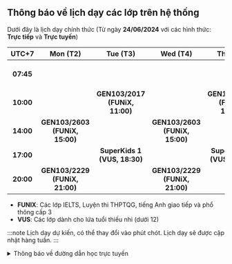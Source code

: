 ## Thông báo về lịch dạy các lớp trên hệ thống

Dưới đây là lịch dạy chính thức (Từ ngày **24/06/2024** với các hình thức: **Trực tiếp** và **Trực tuyến**)

| **UTC+7** |          **Mon (T2)**          |          **Tue (T3)**          |          **Wed (T4)**          |          **Thu (T5)**          |          **Fri (T6)**          |         **Sat (T7)**         |         **Sun (CN)**         |
|:---------:|:------------------------------:|:------------------------------:|:------------------------------:|:------------------------------:|:------------------------------:|:----------------------------:|:----------------------------:|
| **07:45** |                                |                                |                                |                                |                                | **SuperKids 1 (VUS, 09:15)** | **SuperKids 1 (VUS, 09:15)** |
| **10:00** |                                | **GEN103/2017 (FUNiX, 11:00)** |                                | **GEN103/2017 (FUNiX, 11:00)** |                                |                              |                              |
| **14:00** | **GEN103/2603 (FUNiX, 15:00)** |                                | **GEN103/2603 (FUNiX, 15:00)** |                                | **GEN103/2603 (FUNiX, 15:00)** |                              |                              |
| **17:00** |                                |  **SuperKids 1 (VUS, 18:30)**  |                                |  **SuperKids 1 (VUS, 18:30)**  |                                |                              |                              |
| **20:00** | **GEN103/2229 (FUNiX, 21:00)** |                                | **GEN103/2229 (FUNiX, 21:00)** |                                |                                |                              |                              |

- **FUNIX**: Các lớp IELTS, Luyện thi THPTQG, tiếng Anh giao tiếp và phổ thông cấp 3
- **VUS**: Các lớp dành cho lứa tuổi thiếu nhi (dưới 12)

:::note
Lịch dạy dự kiến, có thể thay đổi vào phút chót. Lịch dạy sẽ được cập nhật hàng tuần.
:::

<details>
<summary>Thông báo về đường dẫn học trực tuyến</summary>
<div>

**_Việc học trực tuyến sẽ được thực hiện qua hạ tầng online. Đường dẫn sẽ được cung cấp trong quá trình học. Người học
cũng có thể theo dõi các video bài giảng qua YouTube ở hai đường dẫn phía dưới._**

**_Trân trọng cảm ơn._**

</div>
</details>
